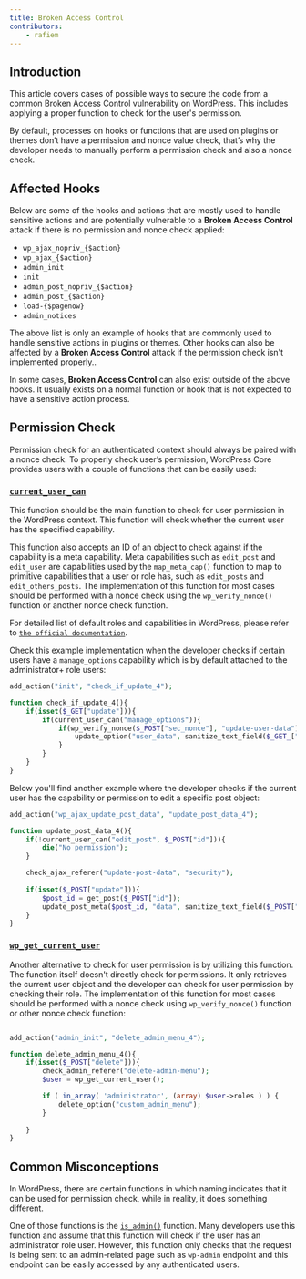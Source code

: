 ```yaml
---
title: Broken Access Control
contributors:
    - rafiem
---
```




## Introduction

This article covers cases of possible ways to secure the code from a common Broken Access Control vulnerability on WordPress. This includes applying a proper function to check for the user's permission.

By default, processes on hooks or functions that are used on plugins or themes don’t have a permission and nonce value check, that’s why the developer needs to manually perform a permission check and also a nonce check.

<LinkCard
  title="Learn more about Broken Access Control"
  href="/academy/wordpress/vulnerabilities/broken-access-control/"
/>

## Affected Hooks

Below are some of the hooks and actions that are mostly used to handle sensitive actions and are potentially vulnerable to a **Broken Access Control** attack if there is no permission and nonce check applied:

- `wp_ajax_nopriv_{$action}`
- `wp_ajax_{$action}`
- `admin_init`
- `init`
- `admin_post_nopriv_{$action}`
- `admin_post_{$action}`
- `load-{$pagenow}`
- `admin_notices`

The above list is only an example of hooks that are commonly used to handle sensitive actions in plugins or themes. Other hooks can also be affected by a **Broken Access Control** attack if the permission check isn't implemented properly..

In some cases, **Broken Access Control** can also exist outside of the above hooks. It usually exists on a normal function or hook that is not expected to have a sensitive action process.

## Permission Check

Permission check for an authenticated context should always be paired with a nonce check. To properly check user’s permission, WordPress Core provides users with a couple of functions that can be easily used:

### [`current_user_can`](https://developer.wordpress.org/reference/functions/current_user_can/)

This function should be the main function to check for user permission in the WordPress context. This function will check whether the current user has the specified capability.

This function also accepts an ID of an object to check against if the capability is a meta capability. Meta capabilities such as `edit_post` and `edit_user` are capabilities used by the `map_meta_cap()` function to map to primitive capabilities that a user or role has, such as `edit_posts` and `edit_others_posts`. The implementation of this function for most cases should be performed with a nonce check using the `wp_verify_nonce()` function or another nonce check function.

For detailed list of default roles and capabilities in WordPress, please refer to [`the official documentation`](https://wordpress.org/documentation/article/roles-and-capabilities/).

Check this example implementation when the developer checks if certain users have a `manage_options` capability which is by default attached to the administrator+ role users:

```php
add_action("init", "check_if_update_4");

function check_if_update_4(){
    if(isset($_GET["update"])){
        if(current_user_can("manage_options")){
            if(wp_verify_nonce($_POST["sec_nonce"], "update-user-data")){
                update_option("user_data", sanitize_text_field($_GET_["data"]));
            }
        }
    }
}
```

Below you'll find another example where the developer checks if the current user has the capability or permission to edit a specific post object:

```php
add_action("wp_ajax_update_post_data", "update_post_data_4");

function update_post_data_4(){
    if(!current_user_can("edit_post", $_POST["id"])){
        die("No permission");
    }

    check_ajax_referer("update-post-data", "security");
    
    if(isset($_POST["update"])){
        $post_id = get_post($_POST["id"]);
        update_post_meta($post_id, "data", sanitize_text_field($_POST["data"]));
    }
}
```

### [`wp_get_current_user`](https://developer.wordpress.org/reference/functions/wp_get_current_user/)

Another alternative to check for user permission is by utilizing this function. The function itself doesn't directly check for permissions. It only retrieves the current user object and the developer can check for user permission by checking their role. The implementation of this function for most cases should be performed with a nonce check using `wp_verify_nonce()` function or other nonce check function:
```php

add_action("admin_init", "delete_admin_menu_4");

function delete_admin_menu_4(){
    if(isset($_POST["delete"])){
        check_admin_referer("delete-admin-menu");
        $user = wp_get_current_user();

        if ( in_array( 'administrator', (array) $user->roles ) ) {
            delete_option("custom_admin_menu");
        }
        
    }
}
```


## Common Misconceptions
In WordPress, there are certain functions in which naming indicates that it can be used for permission check, while in reality, it does something different.

One of those functions is the [`is_admin()`](https://developer.wordpress.org/reference/functions/is_admin/) function. Many developers use this function and assume that this function will check if the user has an administrator role user. However, this function only checks that the request is being sent to an admin-related page such as `wp-admin` endpoint and this endpoint can be easily accessed by any authenticated users.